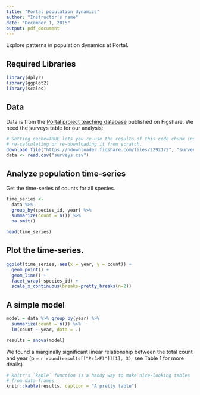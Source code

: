 ```yaml
---
title: "Portal population dynamics"
author: "Instructor's name"
date: "December 1, 2015"
output: pdf_document
---
```


Explore patterns in population dynamics at Portal.

## Required Libraries 
```r
library(dplyr)
library(ggplot2)
library(scales)
```

## Data

Data is from the [Portal project teaching database](http://figshare.com/articles/Portal_Project_Teaching_Database/1314459) published on Figshare. We need the surveys table for our analysis:

```r
# Setting cache=TRUE lets you re-use the results of this code chunk instead of
# re-calculating or re-downloading it from scratch.
download.file("https://ndownloader.figshare.com/files/2292172", "surveys.csv")
data <- read.csv("surveys.csv")
```

## Analyze population time-series

Get the time-series of counts for all species.

```r
time_series <-
  data %>%
  group_by(species_id, year) %>%
  summarize(count = n()) %>%
  na.omit()

head(time_series)
```

## Plot the time-series.

```r
ggplot(time_series, aes(x = year, y = count)) +
  geom_point() +
  geom_line() +
  facet_wrap(~species_id) +
  scale_x_continuous(breaks=pretty_breaks(n=2))
```


## A simple model

```r
model = data %>% group_by(year) %>% 
  summarize(count = n()) %>% 
  lm(count ~ year, data = .)

results = anova(model)
```

We found a marginally significant linear relationship between the total count 
and year (p = `r round(results[["Pr(>F)"]][1], 3)`; see Table 1 for more deails)

```r
# knitr's `kable` function is a handy way to make nice-looking tables 
# from data frames
knitr::kable(results, caption = "A pretty table")
```

